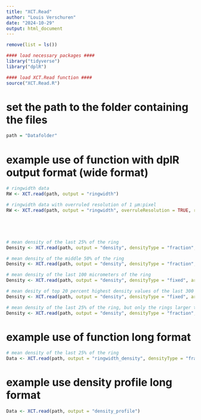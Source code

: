 ---
title: "XCT.Read"
author: "Louis Verschuren"
date: "2024-10-29"
output: html_document
---



```{r setup}

remove(list = ls())

#### load necessary packages ####
library("tidyverse")
library("dplR")

#### load XCT.Read function ####
source("XCT.Read.R")


```


# set the path to the folder containing the files
```{r}

path = "Datafolder"

```



# example use of function with dplR output format (wide format)
```{r}

# ringwidth data
RW <- XCT.read(path, output = "ringwidth")

# ringwidth data with overruled resolution of 1 µm:pixel
RW <- XCT.read(path, output = "ringwidth", overruleResolution = TRUE, resolution = 1)





# mean density of the last 25% of the ring
Density <- XCT.read(path, output = "density", densityType = "fraction", area = c(0.75, 1), fun = "mean")

# mean density of the middle 50% of the ring
Density <- XCT.read(path, output = "density", densityType = "fraction", area = c(0.25, 0.75), fun = "mean")

# mean density of the last 100 micrometers of the ring
Density <- XCT.read(path, output = "density", densityType = "fixed", area = c("end", 100), fun = "mean")

# mean desity of top 20 percent highest density values of the last 300 micrometers of the ring
Density <- XCT.read(path, output = "density", densityType = "fixed", area = c("end", 300), fun = "mean_top_x", x = 0.2)

# mean density of the last 25% of the ring, but only the rings larger than 3 mm 
Density <- XCT.read(path, output = "density", densityType = "fraction", area = c(0.75, 1), fun = "mean", removeNarrowRings = TRUE, minRingWidth = 3)


```


# example use of function long format
```{r}
# mean density of the last 25% of the ring
Data <- XCT.read(path, output = "ringwidth_density", densityType = "fraction", area = c(0.75, 1), fun = "mean")

```



# example use density profile long format
```{r}
Data <- XCT.read(path, output = "density_profile")
```
















